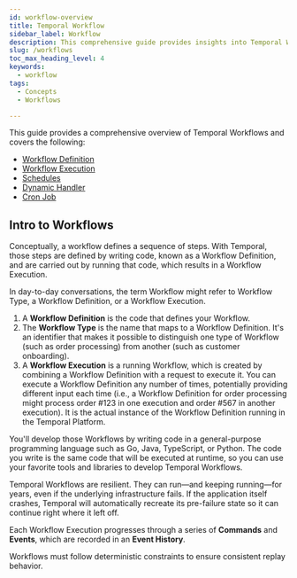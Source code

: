 ```yaml
---
id: workflow-overview
title: Temporal Workflow
sidebar_label: Workflow 
description: This comprehensive guide provides insights into Temporal Workflows, covering Workflow Definitions in various programming languages, deterministic constraints, handling code changes, and ensuring reliability, durability, and scalability in a Temporal Application, with examples and best practices for Workflow Versioning and development.
slug: /workflows
toc_max_heading_level: 4
keywords:
  - workflow 
tags:
  - Concepts
  - Workflows

---
```


This guide provides a comprehensive overview of Temporal Workflows and covers the following: 
- [Workflow Definition](/workflow-definition) 
- [Workflow Execution](/workflow-execution)
- [Schedules](/schedule)
- [Dynamic Handler](/dynamic-handler)
- [Cron Job](/cron-job)

## Intro to Workflows
Conceptually, a workflow defines a sequence of steps.
With Temporal, those steps are defined by writing code, known as a Workflow Definition, and are carried out by running that code, which results in a Workflow Execution.

In day-to-day conversations, the term Workflow might refer to Workflow Type, a Workflow Definition, or a Workflow Execution. 

1. A **Workflow Definition** is the code that defines your Workflow.
2. The **Workflow Type** is the name that maps to a Workflow Definition.
It's an identifier that makes it possible to distinguish one type of Workflow (such as order processing) from another (such as customer onboarding).
3. A **Workflow Execution** is a running Workflow, which is created by combining a Workflow Definition with a request to execute it. 
You can execute a Workflow Definition any number of times, potentially providing different input each time (i.e., a Workflow Definition for order processing might process order #123 in one execution and order #567 in another execution). 
It is the  actual instance of the Workflow Definition running in the Temporal Platform.


You'll develop those Workflows by writing code in a general-purpose programming language such as Go, Java, TypeScript, or Python. 
The code you write is the same code that will be executed at runtime, so you can use your favorite tools and libraries to develop Temporal Workflows.

Temporal Workflows are resilient. 
They can run—and keeping running—for years, even if the underlying infrastructure fails. 
If the application itself crashes, Temporal will automatically recreate its pre-failure state so it can continue right where it left off.


Each Workflow Execution progresses through a series of **Commands** and **Events**, which are recorded in an **Event History**. 

Workflows must follow deterministic constraints to ensure consistent replay behavior.
